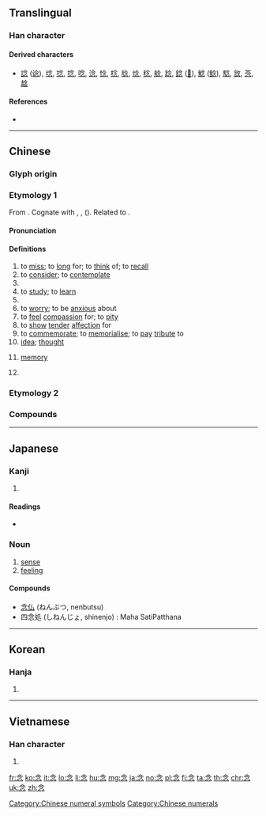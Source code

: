 {{character info/new}}
{{also|唸}}
==Translingual==

===Han character===
{{Han char|rn=61|rad=心|as=04|sn=8|four=80332|canj=OINP|ids=⿱今心}}

====Derived characters====
* [[諗]] ([[谂]]), [[埝]], [[捻]], [[捻]], [[唸]], [[淰]], [[惗]], [[棯]], [[腍]], [[焾]], [[稔]], [[艌]], [[踗]], [[錜]] ([[𫓻]]), [[鯰]] ([[鲶]]), [[騐]], [[敜]], [[菍]], [[趝]]

====References====
* {{Han ref|kx=0378.210|dkj=10390|dj=0706.210|hdz=42274.040|uh=5FF5|ud=24565|bh=A9C0|bd=43456}}

----

==Chinese==

===Glyph origin===
{{Han etyl}}

===Etymology 1===
{{zh-forms}}
From {{inh|zh|sit-pro|*s-njam}}. Cognate with {{cog|bo|ཉམ}}, {{m|bo|ཉམས||soul, mind, heart}}, {{m|bo|སྙམ||to think, to feel}} ({{zh-ref|Quan, 1996}}). Related to {{och-l|恁|to think, to miss}}.

====Pronunciation====
{{zh-pron
|m=niàn
|c=nim6
|h=pfs=ngiam
|md=nâing/niêng
|md_note=nâing - colloquial (“to chant; to recite; to read aloud; to talk about over and over”); niêng - literary (“to think; to read (silently); thought; twenty”)
|mn=liām
|w=3nyie,3nye
|mc=y
|oc=y
|ma=y
|cat=v,n,num,pn
}}

====Definitions====
{{zh-hanzi}}

# to [[miss]]; to [[long]] for; to [[think]] of; to [[recall]]
# to [[consider]]; to [[contemplate]]
# {{zh-alt-form|唸|to [[read]] [[aloud]]; to [[read out]]}}
# to [[study]]; to [[learn]]
# {{zh-alt-form|廿|[[twenty]]}}
# to [[worry]]; to be [[anxious]] about
# to [[feel]] [[compassion]] for; to [[pity]]
# to [[show]] [[tender]] [[affection]] for
# to [[commemorate]]; to [[memorialise]]; to [[pay]] [[tribute]] to
# [[idea]]; [[thought]]
# {{lb|zh|Buddhism}} [[memory]]
# {{surname|lang=zh}}

===Etymology 2===
{{zh-see|唸||to read aloud}}

===Compounds===
{{zh-der|紀念品|一念|一念三千|一念之差|一念之錯|一念之間|一念堅貞|不念舊惡|不念荷戈|五會念佛|作念|俗念|信念|俯念|價值觀念|叨念|可念|唱作念打|唱念|四念處|地域觀念|垂念|塵念|妄念|廑念|心心念念|心念|念不絕口|念佛|念佛三昧|念力|念叨|念咒|念央兒|念子曰|念孜孜|念心兒|念念|念念不忘|念念有詞|念慮|念曲叫曲|念書|念歌|念珠|念白|念短頭經|念秧|念米佛|念經|念舊|念茲在茲|念誦|念豆兒佛|念頭|思念|恤孤念寡|恤孤念苦|恩念|悼念|惜孤念寡|惦念|想念|意念|意念喜劇|感念|慾念|憶念|懷念|懸念|挂念|掛念|斷念|概念|概念句|概念車|欲念|正念|歧念|沒咒念|深念|渴念|王念孫|理念|留念|痛念|白詞念賦|百念|百念皆灰|眷念|眷念無斁|瞻念|萬念俱灰|私心雜念|私念|稱名念佛|篤念|系念|紀念|紀念信封|紀念冊|紀念堂|紀念塔|紀念幣|紀念日|紀念會|紀念物|紀念碑|紀念郵票|紀念章|紀念館|結念|繫念|罣念|舊念復萌|蓄念|複合概念|觀念|觀念形態|觀想念佛|記念|說念|貪念|軫念|轉念|追念|遙念|遺念|邪念|關連概念|雜念|題念|願寘誠念|顧念|食不念飽|首丘之念|馳念|體念|魔念|默念}}

{{attention|zh|The 唸 and 念 entries point to each other}}

{{zh-cat|Beginning}}

----

==Japanese==

===Kanji===
{{ja-kanji|grade=4|rs=心04}}

# {{defn|lang=ja|sort=心04}}

====Readings====
* {{ja-readings|goon=[[ねん]] (nen)|kanon=[[でん]] (den) {{non-joyo-reading}}|kun=[[おもう]] (omou), ''oral'': [[ねんじる]] ([[念じる]], nenjiru), ''written'': [[ねんずる]] ([[念ずる]], nenzuru)}}

===Noun===
{{ja-noun|ねん}}

# [[sense]]
# [[feeling]]

====Compounds====
* [[念仏]] (ねんぶつ, nenbutsu)
* 四念処 (しねんじょ, shinenjo) : Maha SatiPatthana

----

==Korean==

===Hanja===
{{ko-hanja|hangeul=[[념]]>[[염]]|eumhun=|mr=nyŏm>yŏm|y=nyem>yem}}

# {{defn|lang=ko|sort=心04}}

----

==Vietnamese==

===Han character===
{{vi-hantu|[[niệm]], [[niềm]], [[núm]]|rs=心04}}

# {{defn|lang=vi|sort=心04}}

[[Category:Chinese numeral symbols]]
[[Category:Chinese numerals]]

[[fr:念]]
[[ko:念]]
[[it:念]]
[[lo:念]]
[[li:念]]
[[hu:念]]
[[mg:念]]
[[ja:念]]
[[no:念]]
[[pl:念]]
[[fi:念]]
[[ta:念]]
[[th:念]]
[[chr:念]]
[[uk:念]]
[[zh:念]]